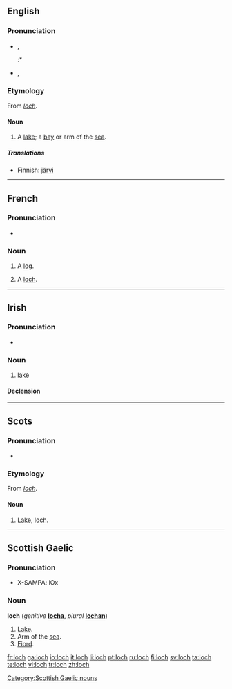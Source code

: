 {{see|Loch}}
==English==
{{wikipedia}}

===Pronunciation===
* {{IPA|/lɒx/}}, {{SAMPA|/lQx/}}
*:* {{rhymes|ɒx}}
* {{IPA|/lɒk/}}, {{SAMPA|/lQk/}}
*: {{rhymes|ɒk}}

===Etymology===
From {{Gd.}} ''[[#Scottish Gaelic|loch]]''.

====Noun====
{{en-noun}}

# {{context|Scotland}} A [[lake]]; a [[bay]] or arm of the [[sea]].

=====Translations=====
{{trans-top|lake, bay or arm of the sea}}
* Finnish: [[järvi]]
{{trans-mid}}
{{trans-bottom}}

----

==French==

===Pronunciation===
* {{IPA|/lɔk/}}

===Noun===
{{fr-noun|m}}

# {{nautical|lang=fr}} A [[log]].
# A [[#English|loch]].

----

==Irish==

===Pronunciation===
* {{IPA|lang=ga|[l̪ˠɔx]}}

===Noun===
{{infl|ga|noun|g=m}}

# [[lake]]

====Declension====
{{ga noun m3|l|och|ocha|ochanna}}

----

==Scots==

===Pronunciation===
* {{IPA|/lɔx/}}

===Etymology===
From {{Gd.|sco}} ''[[#Scottish Gaelic|loch]]''.

====Noun====
{{rfc-level|Noun at L4+ not in L3 Ety section}}
{{sco-noun}}

# [[lake|Lake]], [[#English|loch]].

----

==Scottish Gaelic==

===Pronunciation===
* X-SAMPA: lOx

===Noun===
'''loch''' {{f}} (''genitive'' '''[[locha]]''', ''plural'' '''[[lochan]]''')

# [[lake|Lake]].
# Arm of the [[sea]].
# [[fiord|Fiord]].

[[Category:Scottish Gaelic nouns]]

[[fr:loch]]
[[ga:loch]]
[[io:loch]]
[[it:loch]]
[[li:loch]]
[[pt:loch]]
[[ru:loch]]
[[fi:loch]]
[[sv:loch]]
[[ta:loch]]
[[te:loch]]
[[vi:loch]]
[[tr:loch]]
[[zh:loch]]